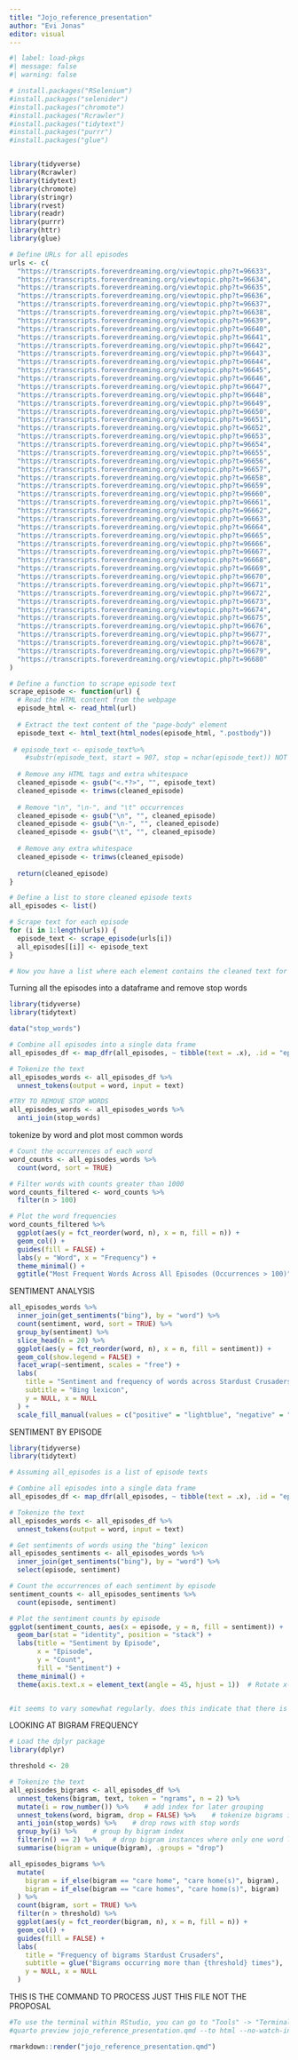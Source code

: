 ```yaml
---
title: "Jojo_reference_presentation"
author: "Evi Jonas"
editor: visual
---
```



```r
#| label: load-pkgs
#| message: false
#| warning: false

# install.packages("RSelenium")
#install.packages("selenider")
#install.packages("chromote")
#install.packages("Rcrawler")
#install.packages("tidytext")
#install.packages("purrr")
#install.packages("glue")


library(tidyverse)
library(Rcrawler)
library(tidytext)
library(chromote)
library(stringr)
library(rvest)
library(readr)
library(purrr)
library(httr)
library(glue)
```


```r

# Define URLs for all episodes
urls <- c(
  "https://transcripts.foreverdreaming.org/viewtopic.php?t=96633",
  "https://transcripts.foreverdreaming.org/viewtopic.php?t=96634",
  "https://transcripts.foreverdreaming.org/viewtopic.php?t=96635",
  "https://transcripts.foreverdreaming.org/viewtopic.php?t=96636",
  "https://transcripts.foreverdreaming.org/viewtopic.php?t=96637",
  "https://transcripts.foreverdreaming.org/viewtopic.php?t=96638",
  "https://transcripts.foreverdreaming.org/viewtopic.php?t=96639",
  "https://transcripts.foreverdreaming.org/viewtopic.php?t=96640",
  "https://transcripts.foreverdreaming.org/viewtopic.php?t=96641",
  "https://transcripts.foreverdreaming.org/viewtopic.php?t=96642",
  "https://transcripts.foreverdreaming.org/viewtopic.php?t=96643",
  "https://transcripts.foreverdreaming.org/viewtopic.php?t=96644",
  "https://transcripts.foreverdreaming.org/viewtopic.php?t=96645",
  "https://transcripts.foreverdreaming.org/viewtopic.php?t=96646",
  "https://transcripts.foreverdreaming.org/viewtopic.php?t=96647",
  "https://transcripts.foreverdreaming.org/viewtopic.php?t=96648",
  "https://transcripts.foreverdreaming.org/viewtopic.php?t=96649",
  "https://transcripts.foreverdreaming.org/viewtopic.php?t=96650",
  "https://transcripts.foreverdreaming.org/viewtopic.php?t=96651",
  "https://transcripts.foreverdreaming.org/viewtopic.php?t=96652",
  "https://transcripts.foreverdreaming.org/viewtopic.php?t=96653",
  "https://transcripts.foreverdreaming.org/viewtopic.php?t=96654",
  "https://transcripts.foreverdreaming.org/viewtopic.php?t=96655",
  "https://transcripts.foreverdreaming.org/viewtopic.php?t=96656",
  "https://transcripts.foreverdreaming.org/viewtopic.php?t=96657",
  "https://transcripts.foreverdreaming.org/viewtopic.php?t=96658",
  "https://transcripts.foreverdreaming.org/viewtopic.php?t=96659",
  "https://transcripts.foreverdreaming.org/viewtopic.php?t=96660",
  "https://transcripts.foreverdreaming.org/viewtopic.php?t=96661",
  "https://transcripts.foreverdreaming.org/viewtopic.php?t=96662",
  "https://transcripts.foreverdreaming.org/viewtopic.php?t=96663",
  "https://transcripts.foreverdreaming.org/viewtopic.php?t=96664",
  "https://transcripts.foreverdreaming.org/viewtopic.php?t=96665",
  "https://transcripts.foreverdreaming.org/viewtopic.php?t=96666",
  "https://transcripts.foreverdreaming.org/viewtopic.php?t=96667",
  "https://transcripts.foreverdreaming.org/viewtopic.php?t=96668",
  "https://transcripts.foreverdreaming.org/viewtopic.php?t=96669",
  "https://transcripts.foreverdreaming.org/viewtopic.php?t=96670",
  "https://transcripts.foreverdreaming.org/viewtopic.php?t=96671",
  "https://transcripts.foreverdreaming.org/viewtopic.php?t=96672",
  "https://transcripts.foreverdreaming.org/viewtopic.php?t=96673",
  "https://transcripts.foreverdreaming.org/viewtopic.php?t=96674",
  "https://transcripts.foreverdreaming.org/viewtopic.php?t=96675",
  "https://transcripts.foreverdreaming.org/viewtopic.php?t=96676",
  "https://transcripts.foreverdreaming.org/viewtopic.php?t=96677",
  "https://transcripts.foreverdreaming.org/viewtopic.php?t=96678",
  "https://transcripts.foreverdreaming.org/viewtopic.php?t=96679",
  "https://transcripts.foreverdreaming.org/viewtopic.php?t=96680"
)

# Define a function to scrape episode text
scrape_episode <- function(url) {
  # Read the HTML content from the webpage
  episode_html <- read_html(url)
  
  # Extract the text content of the "page-body" element
  episode_text <- html_text(html_nodes(episode_html, ".postbody"))
  
 # episode_text <- episode_text%>%
    #substr(episode_text, start = 907, stop = nchar(episode_text)) NOT NEEDED I THINK, SEEMS TO SCREW WITH IT
  
  # Remove any HTML tags and extra whitespace
  cleaned_episode <- gsub("<.*?>", "", episode_text)
  cleaned_episode <- trimws(cleaned_episode)
  
  # Remove "\n", "\n-", and "\t" occurrences
  cleaned_episode <- gsub("\n", "", cleaned_episode)
  cleaned_episode <- gsub("\n-", "", cleaned_episode)
  cleaned_episode <- gsub("\t", "", cleaned_episode)
  
  # Remove any extra whitespace
  cleaned_episode <- trimws(cleaned_episode)
  
  return(cleaned_episode)
}

# Define a list to store cleaned episode texts
all_episodes <- list()

# Scrape text for each episode
for (i in 1:length(urls)) {
  episode_text <- scrape_episode(urls[i])
  all_episodes[[i]] <- episode_text
}

# Now you have a list where each element contains the cleaned text for each episode


```

Turning all the episodes into a dataframe and remove stop words

```r
library(tidyverse)
library(tidytext)

data("stop_words")

# Combine all episodes into a single data frame
all_episodes_df <- map_dfr(all_episodes, ~ tibble(text = .x), .id = "episode")

# Tokenize the text
all_episodes_words <- all_episodes_df %>%
  unnest_tokens(output = word, input = text) 

#TRY TO REMOVE STOP WORDS
all_episodes_words <- all_episodes_words %>%
  anti_join(stop_words)
```

tokenize by word and plot most common words

```r
# Count the occurrences of each word
word_counts <- all_episodes_words %>%
  count(word, sort = TRUE)

# Filter words with counts greater than 1000
word_counts_filtered <- word_counts %>%
  filter(n > 100)

# Plot the word frequencies
word_counts_filtered %>%
  ggplot(aes(y = fct_reorder(word, n), x = n, fill = n)) +
  geom_col() +
  guides(fill = FALSE) +
  labs(y = "Word", x = "Frequency") +
  theme_minimal() +
  ggtitle("Most Frequent Words Across All Episodes (Occurrences > 100)")

```

SENTIMENT ANALYSIS

```r
all_episodes_words %>%
  inner_join(get_sentiments("bing"), by = "word") %>%
  count(sentiment, word, sort = TRUE) %>%
  group_by(sentiment) %>%
  slice_head(n = 20) %>%
  ggplot(aes(y = fct_reorder(word, n), x = n, fill = sentiment)) +
  geom_col(show.legend = FALSE) +
  facet_wrap(~sentiment, scales = "free") +
  labs(
    title = "Sentiment and frequency of words across Stardust Crusaders",
    subtitle = "Bing lexicon",
    y = NULL, x = NULL
  ) +
  scale_fill_manual(values = c("positive" = "lightblue", "negative" = "lightcoral"))


```

SENTIMENT BY EPISODE

```r

library(tidyverse)
library(tidytext)

# Assuming all_episodes is a list of episode texts

# Combine all episodes into a single data frame
all_episodes_df <- map_dfr(all_episodes, ~ tibble(text = .x), .id = "episode")

# Tokenize the text
all_episodes_words <- all_episodes_df %>%
  unnest_tokens(output = word, input = text) 

# Get sentiments of words using the "bing" lexicon
all_episodes_sentiments <- all_episodes_words %>%
  inner_join(get_sentiments("bing"), by = "word") %>%
  select(episode, sentiment)

# Count the occurrences of each sentiment by episode
sentiment_counts <- all_episodes_sentiments %>%
  count(episode, sentiment)

# Plot the sentiment counts by episode
ggplot(sentiment_counts, aes(x = episode, y = n, fill = sentiment)) +
  geom_bar(stat = "identity", position = "stack") +
  labs(title = "Sentiment by Episode",
       x = "Episode",
       y = "Count",
       fill = "Sentiment") +
  theme_minimal() +
  theme(axis.text.x = element_text(angle = 45, hjust = 1))  # Rotate x-axis labels for better readability


#it seems to vary somewhat regularly. does this indicate that there is a regular cycle in mood built into the pacing of the show??
```

LOOKING AT BIGRAM FREQUENCY

```r
# Load the dplyr package
library(dplyr)

threshold <- 20

# Tokenize the text
all_episodes_bigrams <- all_episodes_df %>%
  unnest_tokens(bigram, text, token = "ngrams", n = 2) %>%
  mutate(i = row_number()) %>%    # add index for later grouping
  unnest_tokens(word, bigram, drop = FALSE) %>%    # tokenize bigrams into words
  anti_join(stop_words) %>%    # drop rows with stop words
  group_by(i) %>%    # group by bigram index
  filter(n() == 2) %>%    # drop bigram instances where only one word left
  summarise(bigram = unique(bigram), .groups = "drop")

all_episodes_bigrams %>%
  mutate(
    bigram = if_else(bigram == "care home", "care home(s)", bigram),
    bigram = if_else(bigram == "care homes", "care home(s)", bigram)
  ) %>%
  count(bigram, sort = TRUE) %>%
  filter(n > threshold) %>%
  ggplot(aes(y = fct_reorder(bigram, n), x = n, fill = n)) +
  geom_col() +
  guides(fill = FALSE) +
  labs(
    title = "Frequency of bigrams Stardust Crusaders",
    subtitle = glue("Bigrams occurring more than {threshold} times"),
    y = NULL, x = NULL
  )

```

THIS IS THE COMMAND TO PROCESS JUST THIS FILE NOT THE PROPOSAL
```R
#To use the terminal within RStudio, you can go to "Tools" -> "Terminal" -> "New Terminal". Then you can navigate to the directory where your project files are located and run the command there.
#quarto preview jojo_reference_presentation.qmd --to html --no-watch-inputs --no-browse

rmarkdown::render("jojo_reference_presentation.qmd")
```